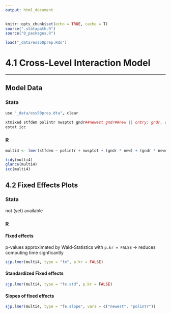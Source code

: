 ```yaml
---
output: html_document
---
```


```r
knitr::opts_chunk$set(echo = TRUE, cache = T)
source(".statapath.R")
source("0_packages.R")

load("_data/ess50prep.Rds")
```

# 4.1 Cross-Level Interaction Model 

***

## Model Data {.tabset}

### Stata
```r
use "_data/ess50prep.dta", clear

xtmixed stfdem polintr nwsptot gndr##newest gndr##new || cntry: gndr, cov(unstructured)
estat icc
```

### R
```r
multi4 <- lmer(stfdem ~ polintr + nwsptot + (gndr * new) + (gndr * newest) + (1  + gndr |cntry), data = ess, REML = FALSE)
```

```r
tidy(multi4)
glance(multi4)
icc(multi4)
```


## 4.2 Fixed Effects Plots {.tabset}

### Stata
not (yet) available

### R {.active}

#### Fixed effects
p-values approximated by Wald-Statistics with `p.kr = FALSE` -> reduces computing time signficantly
```r
sjp.lmer(multi4, type = "fe", p.kr = FALSE)
```

#### Standardized Fixed effects
```r
sjp.lmer(multi4, type = "fe.std", p.kr = FALSE)
```

#### Slopes of fixed effects
```r
sjp.lmer(multi4, type = "fe.slope", vars = c("newest", "polintr"))
```
